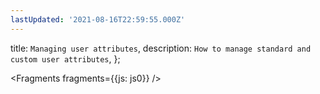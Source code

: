 ```yaml
---
lastUpdated: '2021-08-16T22:59:55.000Z'
---
```

  title: `Managing user attributes`,
  description: `How to manage standard and custom user attributes`,
};


<Fragments fragments={{js: js0}} />
